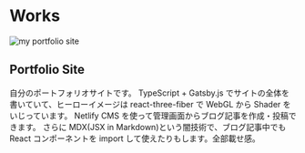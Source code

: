 
# Works

<img src={PortfolioGIF} alt='my portfolio site' />
<h2>Portfolio Site</h2>
自分のポートフォリオサイトです。
TypeScript + Gatsby.js でサイトの全体を書いていて、ヒーローイメージは react-three-fiber で WebGL から Shader をいじっています。
Netlify CMS を使って管理画面からブログ記事を作成・投稿できます。
さらに MDX(JSX in Markdown)という闇技術で、ブログ記事中でも React コンポーネントを import して使えたりもします。全部載せ感。
